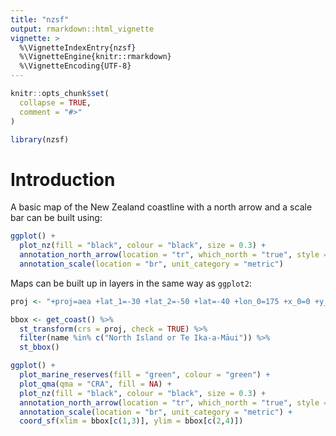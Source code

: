 ```yaml
---
title: "nzsf"
output: rmarkdown::html_vignette
vignette: >
  %\VignetteIndexEntry{nzsf}
  %\VignetteEngine{knitr::rmarkdown}
  %\VignetteEncoding{UTF-8}
---
```


```r
knitr::opts_chunk$set(
  collapse = TRUE,
  comment = "#>"
)
```

```r
library(nzsf)
```

# Introduction

A basic map of the New Zealand coastline with a north arrow and a scale bar can be built using:

```r
ggplot() +
  plot_nz(fill = "black", colour = "black", size = 0.3) +
  annotation_north_arrow(location = "tr", which_north = "true", style = north_arrow_nautical) +
  annotation_scale(location = "br", unit_category = "metric")
```

Maps can be built up in layers in the same way as `ggplot2`:

```r
proj <- "+proj=aea +lat_1=-30 +lat_2=-50 +lat=-40 +lon_0=175 +x_0=0 +y_0=0 +ellps=WGS84 +datum=WGS84 +units=m +no_defs"

bbox <- get_coast() %>% 
  st_transform(crs = proj, check = TRUE) %>% 
  filter(name %in% c("North Island or Te Ika-a-Māui")) %>%
  st_bbox()

ggplot() +
  plot_marine_reserves(fill = "green", colour = "green") +
  plot_qma(qma = "CRA", fill = NA) +
  plot_nz(fill = "black", colour = "black", size = 0.3) +
  annotation_north_arrow(location = "tr", which_north = "true", style = north_arrow_nautical) +
  annotation_scale(location = "br", unit_category = "metric") +
  coord_sf(xlim = bbox[c(1,3)], ylim = bbox[c(2,4)])
```
